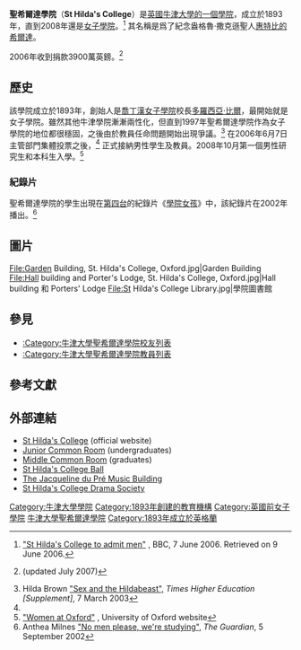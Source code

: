 {{Infobox Oxford college
| name = 聖希爾達學院
| university = 牛津大學
| photo = [[Image:Sthildas_south_building.JPG|290px]]
| infobox_colour = navy
| colours = {{scarf|start}}{{cell|navy}}{{cell|white}}{{cell2|navy}}{{cell|white}}{{cell2|navy}}{{cell|white}}{{cell|navy}}{{scarf|end}}
| named_for = [[惠特比的希爾達|惠特比的希爾達]]
| motto = ''{{lang|LA|non frustra vixi}}''
|zhmotto=吾非徒然而活
| old_names =
| latin_name =
| established = 1893
| sister_college = [[劍橋大學彼得學院|劍橋大學彼得學院]]
| head_label = Principal
| head = {{link-en|希拉·福布斯|Sheila Forbes}}
| undergraduates = 400<ref>{{cite web|title = Undergraduate numbers by college 2011-12|publisher = University of Oxford|url = http://www.ox.ac.uk/admissions/undergraduate_courses/colleges/undergraduate_numbers_by_college/index.html|accessdate = 2013-10-01|archive-date = 2012-12-02|archive-url = https://web.archive.org/web/20121202083651/http://www.ox.ac.uk/admissions/undergraduate_courses/colleges/undergraduate_numbers_by_college/index.html|dead-url = no}}</ref> (2011/2012)
| graduates = 150
| location = [[Cowley_Place|Cowley Place]]
| latitude = 51.749162
| longitude = -1.245334
| homepage = [http://www.st-hildas.ox.ac.uk/ Homepage]
| boat_club =
| ball = [https://web.archive.org/web/20141110132316/http://www.hildasball.co.uk/ St Hilda's College Ball]
| shield = [[Image:St-Hilda's_College_Oxford_Coat_Of_Arms.svg|150px]]
| blazon = Azure, on a fess or three estoiles gules in chief two unicorns' heads couped, in base a coiled serpent argent.
}}
'''聖希爾達學院'''（'''St Hilda's College'''）是[[英國|英國]][[牛津大學學院|牛津大學的一個學院]]，成立於1893年，直到2008年還是[[女子學院|女子學院]]。<ref name="BBC">[http://news.bbc.co.uk/2/hi/uk_news/england/oxfordshire/5054126.stm "St Hilda's College to admit men"] {{Wayback|url=http://news.bbc.co.uk/2/hi/uk_news/england/oxfordshire/5054126.stm |date=20170219075523 }}, BBC, 7 June 2006. Retrieved on 9 June 2006.</ref> 其名稱是爲了紀念盎格魯·撒克遜聖人[[惠特比的希爾達|惠特比的希爾達]]。

2006年收到捐款3900萬英鎊。<ref>{{cite web|url=http://www.btinternet.com/~akme/OXCpress.html |title=Oxford College Endowment Incomes, 1973–2006 |archiveurl=https://archive.is/20120527023222/http://www.btinternet.com/~akme/OXCpress.html |archivedate=2012-05-27 |deadurl=yes }} (updated July 2007)</ref>

==歷史==
該學院成立於1893年，創始人是[[喬丁漢女子學院|喬丁漢女子學院]]校長[[多羅西亞·比爾|多羅西亞·比爾]]，最開始就是女子學院。雖然其他牛津學院漸漸兩性化，但直到1997年聖希爾達學院作為女子學院的地位都很穩固，之後由於教員任命問題開始出現爭議。<ref>Hilda Brown [http://www.timeshighereducation.co.uk/story.asp?storyCode=175202&sectioncode=26 "Sex and the Hildabeast",] {{Wayback|url=http://www.timeshighereducation.co.uk/story.asp?storyCode=175202&sectioncode=26 |date=20120915025922 }} ''Times Higher Education [Supplement]'', 7 March 2003</ref> 在2006年6月7日主管部門集體投票之後，<ref name="BBC"/> 正式接納男性學生及教員。2008年10月第一個男性研究生和本科生入學。<ref>[http://www.ox.ac.uk/about_the_university/introducing_oxford/women_at_oxford/index.html "Women at Oxford"] {{WebCite|url=https://www.webcitation.org/6678DAEL2?url=http://www.ox.ac.uk/about_the_university/introducing_oxford/women_at_oxford/index.html |date=20120312180406 |dateformat=iso }}, University of Oxford website</ref>

===紀錄片===

聖希爾達學院的學生出現在[[第四台_(英國)|第四台]]的紀錄片《[[學院女孩|學院女孩]]》中，該紀錄片在2002年播出。<ref>Anthea Milnes [http://www.guardian.co.uk/world/2002/sep/05/gender.uk1 "No men please, we're studying",] {{Wayback|url=http://www.guardian.co.uk/world/2002/sep/05/gender.uk1 |date=20100930224948 }} ''The Guardian'', 5 September 2002</ref>

==圖片==
<gallery>
File:Garden Building, St. Hilda's College, Oxford.jpg|Garden Building
File:Hall building and Porter's Lodge, St. Hilda's College, Oxford.jpg|Hall building 和 Porters' Lodge
File:St Hilda's College Library.jpg|學院圖書館
</gallery>
==參見==
*[[:Category:牛津大學聖希爾達學院校友列表|:Category:牛津大學聖希爾達學院校友列表]]
*[[:Category:牛津大學聖希爾達學院教員列表|:Category:牛津大學聖希爾達學院教員列表]]
==參考文獻==
{{reflist}}

== 外部連結 ==
{{commons category|St Hilda's College, Oxford}}
* [http://www.st-hildas.ox.ac.uk/ St Hilda's College] {{Wayback|url=http://www.st-hildas.ox.ac.uk/ |date=20161222095109 }} (official website)
* [http://hildasjcr.org.uk/ Junior Common Room] {{Wayback|url=http://hildasjcr.org.uk/ |date=20210121020046 }} (undergraduates)
* [https://web.archive.org/web/20100613050845/http://www.sthildasmcr.org/ Middle Common Room] (graduates)
* [https://web.archive.org/web/20141110132316/http://www.hildasball.co.uk/ St Hilda's College Ball]
* [http://www.st-hildas.ox.ac.uk/jdp/ The Jacqueline du Pré Music Building] {{Wayback|url=http://www.st-hildas.ox.ac.uk/jdp/ |date=20160425103312 }}
* [https://web.archive.org/web/20150517040619/http://www.hildas-drama.org.uk/ St Hilda's College Drama Society]
{{牛津大學}}

{{DEFAULTSORT:Saint Hilda's College Oxford}}
[[Category:牛津大學學院|Category:牛津大學學院]]
[[Category:1893年創建的教育機構|Category:1893年創建的教育機構]]
[[Category:英國前女子學院|Category:英國前女子學院]]
[[Category:牛津大學聖希爾達學院|]]
[[Category:1893年成立於英格蘭|Category:1893年成立於英格蘭]]
